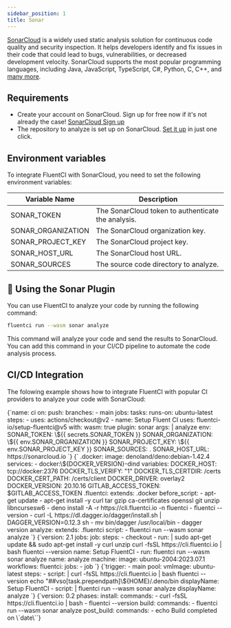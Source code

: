 ```yaml
---
sidebar_position: 1
title: Sonar
---
```


[SonarCloud](https://www.sonarsource.com/products/sonarcloud/) is a widely used static analysis solution for continuous code quality and security inspection. It helps developers identify and fix issues in their code that could lead to bugs, vulnerabilities, or decreased development velocity. SonarCloud supports the most popular programming languages, including Java, JavaScript, TypeScript, C#, Python, C, C++, and [many more](https://www.sonarsource.com/knowledge/languages/).

## Requirements

- Create your account on SonarCloud. Sign up for free now if it's not already the case! [SonarCloud Sign up](https://www.sonarsource.com/products/sonarcloud/signup/?utm_medium=referral&utm_source=github&utm_campaign=sc-signup&utm_content=signup-sonarcloud-listing-x-x&utm_term=ww-psp-x)
- The repository to analyze is set up on SonarCloud. [Set it up](https://sonarcloud.io/projects/create) in just one click.

## Environment variables

To integrate FluentCI with SonarCloud, you need to set the following environment variables:

| Variable Name      | Description                                        |
| ------------------ | -------------------------------------------------- |
| SONAR_TOKEN        | The SonarCloud token to authenticate the analysis. |
| SONAR_ORGANIZATION | The SonarCloud organization key.                   |
| SONAR_PROJECT_KEY  | The SonarCloud project key.                        |
| SONAR_HOST_URL     | The SonarCloud host URL.                           |
| SONAR_SOURCES      | The source code directory to analyze.              |

## 🚀 Using the Sonar Plugin

You can use FluentCI to analyze your code by running the following command:

```bash
fluentci run --wasm sonar analyze
```

This command will analyze your code and send the results to SonarCloud. You can add this command in your CI/CD pipeline to automate the code analysis process.

## CI/CD Integration

The folowing example shows how to integrate FluentCI with popular CI providers to analyze your code with SonarCloud:


<Tabs>
  <TabItem value="gha" label="Github Actions">
    <CodeBlock language="yaml" title="ci.yml">
      {`name: ci
on:
  push:
    branches:
      - main
jobs:
  tasks:
    runs-on: ubuntu-latest
    steps:
      - uses: actions/checkout@v2
      - name: Setup Fluent CI
        uses: fluentci-io/setup-fluentci@v5
        with:
          wasm: true
          plugin: sonar
          args: |
            analyze
        env:
           SONAR_TOKEN: \${{ secrets.SONAR_TOKEN }}
           SONAR_ORGANIZATION: \${{ env.SONAR_ORGANIZATION }}
           SONAR_PROJECT_KEY: \${{ env.SONAR_PROJECT_KEY }}
           SONAR_SOURCES: .
           SONAR_HOST_URL: https://sonarcloud.io
      `}
    </CodeBlock>
  </TabItem>
  <TabItem value="gitlab" label="GitLab CI">
    <CodeBlock language="yaml" title=".gitlab-ci.yml">
      {`
.docker:
  image: denoland/deno:debian-1.42.4
  services:
    - docker:\${DOCKER_VERSION}-dind
  variables:
    DOCKER_HOST: tcp://docker:2376
    DOCKER_TLS_VERIFY: "1"
    DOCKER_TLS_CERTDIR: /certs
    DOCKER_CERT_PATH: /certs/client
    DOCKER_DRIVER: overlay2
    DOCKER_VERSION: 20.10.16
    GITLAB_ACCESS_TOKEN: $GITLAB_ACCESS_TOKEN
.fluentci:
  extends: .docker
  before_script:
    - apt-get update
    - apt-get install -y curl tar gzip ca-certificates openssl git unzip libncursesw6
    - deno install -A -r https://cli.fluentci.io -n fluentci 
    - fluentci --version 
    - curl -L https://dl.dagger.io/dagger/install.sh | DAGGER_VERSION=0.12.3 sh 
    - mv bin/dagger /usr/local/bin 
    - dagger version
analyze:
  extends: .fluentci
  script: 
    - fluentci run --wasm sonar analyze
`}

</CodeBlock>
</TabItem>
<TabItem value="circleci" label="Circle CI">
<CodeBlock language="yaml" title=".circleci/config.yml">
{`version: 2.1
jobs:
  job:
    steps:
      - checkout
      - run: |
          sudo apt-get update && sudo apt-get install -y curl unzip
          curl -fsSL https://cli.fluentci.io | bash
          fluentci --version
        name: Setup FluentCI
      - run: fluentci run --wasm sonar analyze
        name: analyze
    machine:
      image: ubuntu-2004:2023.07.1
workflows:
  fluentci:
    jobs:
      - job
`}
</CodeBlock>
</TabItem>
<TabItem value="azure" label="Azure Pipelines">
<CodeBlock language="yaml" title="azure-pipelines.yml">
{`trigger:
  - main
pool:
  vmImage: ubuntu-latest
steps:
  - script: |
      curl -fsSL https://cli.fluentci.io | bash
      fluentci --version
      echo "##vso[task.prependpath]\${HOME}/.deno/bin
    displayName: Setup FluentCI
  - script: |
      fluentci run --wasm sonar analyze
    displayName: analyze
`}
</CodeBlock>
</TabItem>
<TabItem value="aws" label="AWS CodePipeline">
<CodeBlock language="yaml" title="buildspec.yml">
{`version: 0.2
phases:
  install:
    commands:
      - curl -fsSL https://cli.fluentci.io | bash
      - fluentci --version
  build:
    commands:
      - fluentci run --wasm sonar analyze
  post_build:
    commands:
      - echo Build completed on \`date\``}
</CodeBlock>
</TabItem>
</Tabs>
